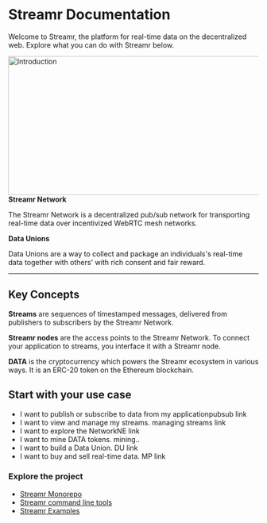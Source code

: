 


# Streamr Documentation
Welcome to Streamr, the platform for real-time data on the decentralized web. Explore what you can do with Streamr below.

<div className={styles.streamrBanner}>
    <img
        alt="Introduction"
        className={styles.heroImage}
        height="280"
        src={IntroductionHero}
        srcSet={`${IntroductionHero2x} 2x`}
        width="736"
    />
</div>

<div className={styles.panels}>
    <Link to={docsLinks.dataUnions} className={styles.panelTile}>
        <strong>Streamr Network</strong>
        <p className={styles.jumplistText}>
            The Streamr Network is a decentralized pub/sub network for transporting real-time data over incentivized WebRTC mesh networks.
        </p>
    </Link>
    <Link to={docsLinks.dataUnions} className={styles.panelTile}>
        <strong>Data Unions</strong>
        <p className={styles.jumplistText}>
            Data Unions are a way to collect and package an individuals's real-time data together with others' with rich consent and fair reward.
        </p>
    </Link>
</div>

<hr />

## Key Concepts
<Link to={docsLinks.streams} className={styles.keyComponents}>
    <p><strong>Streams</strong> are sequences of timestamped messages, delivered from publishers to subscribers by the Streamr Network.</p>
</Link>
<Link to={docsLinks.dataToken} className={styles.keyComponents}>
    <p><strong>Streamr nodes</strong> are the access points to the Streamr Network. To connect your application to streams, you interface it with a Streamr node.</p>
</Link>
<Link to={docsLinks.dataToken} className={styles.keyComponents}>
    <p><strong>DATA</strong> is the cryptocurrency which powers the Streamr ecosystem in various ways. It is an ERC-20 token on the Ethereum blockchain.</p>
</Link>

## Start with your use case
- I want to publish or subscribe to data from my application<Link to={docsLinks.publishAndSubscribe}>pubsub link</Link>
- I want to view and manage my streams. <Link to={docsLinks.managingYourStreams}>managing streams link</Link>
- I want to explore the Network<Link to={docsLinks.networkExplorer}>NE link</Link>
- I want to mine DATA tokens. <Link to={docsLinks.mining}>mining..</Link>
- I want to build a Data Union. <Link to={docsLinks.dataUnions}>DU link</Link>
- I want to buy and sell real-time data. <Link to={docsLinks.marketplace}>MP link</Link>

### Explore the project
- <a href="https://github.com/streamr-dev/network-monorepo" target="_blank" rel="noopener noreferrer">Streamr Monorepo</a>
- <a href="https://github.com/streamr-dev/network-monorepo/tree/main/packages/cli-tools" target="_blank" rel="noopener noreferrer">Streamr command line tools</a>
- <a href="https://github.com/streamr-dev/examples" target="_blank" rel="noopener noreferrer">Streamr Examples</a>